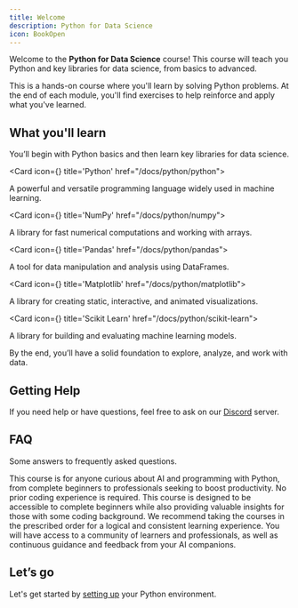 ```yaml
---
title: Welcome
description: Python for Data Science
icon: BookOpen
---
```



Welcome to the **Python for Data Science** course!
This course will teach you Python and key libraries for data science, from basics to advanced.

This is a hands-on course where you'll learn by solving Python problems. At the end of each module, you'll find exercises to help reinforce and apply what you've learned.

## What you'll learn

You’ll begin with Python basics and then learn key libraries for data science.

<Cards>

<Card icon={<SiPython className="text-purple-300" />} title='Python' href="/docs/python/python">

A powerful and versatile programming language widely used in machine learning.

</Card>

<Card icon={<SiNumpy className="text-blue-300" />} title='NumPy' href="/docs/python/numpy">

A library for fast numerical computations and working with arrays.

</Card>

<Card icon={<SiPandas />} title='Pandas'  href="/docs/python/pandas">

A tool for data manipulation and analysis using DataFrames.

</Card>

<Card icon={<SiPandas />} title='Matplotlib'  href="/docs/python/matplotlib">

A library for creating static, interactive, and animated visualizations.

</Card>

<Card icon={<SiScikitlearn />} title='Scikit Learn'  href="/docs/python/scikit-learn">

A library for building and evaluating machine learning models.

</Card>

</Cards>

By the end, you’ll have a solid foundation to explore, analyze, and work with data.

## Getting Help

If you need help or have questions, feel free to ask on our [Discord](https://discord.com/invite/bxnwugmNZg) server. 

## FAQ

Some answers to frequently asked questions.

<Accordions>
  <Accordion title="Who is this course for?">
    This course is for anyone curious about AI and programming with Python, from
    complete beginners to professionals seeking to boost productivity.
  </Accordion>
  <Accordion title="Do I need prior coding experience?">
    No prior coding experience is required. This course is designed to be
    accessible to complete beginners while also providing valuable insights for
    those with some coding background.
  </Accordion>
  <Accordion title="Do I need to take the courses in a specific order?">
    We recommend taking the courses in the prescribed order for a logical and
    consistent learning experience.
  </Accordion>
  <Accordion title="What kind of support will I have during the course?">
    You will have access to a community of learners and professionals, as well
    as continuous guidance and feedback from your AI companions.
  </Accordion>
</Accordions>

## Let’s go

Let's get started by [setting up](/docs/python/setup) your Python environment.
